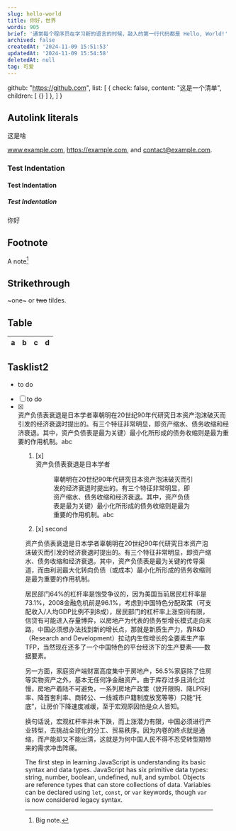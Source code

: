 ```yaml
---
slug: hello-world
title: 你好，世界
words: 905
brief: '通常每个程序员在学习新的语言的时候，敲入的第一行代码都是 Hello, World!'
archived: false
createdAt: '2024-11-09 15:51:53'
updatedAt: '2024-11-09 15:54:58'
deletedAt: null
tag: 可爱
---
```





  github: "https://github.com",
  list: [
    {
      check: false,
      content: "这是一个清单",
      children: [
        {}
      ]
    },
  ]
}


## Autolink literals

<Link to={data.github}/> 这是啥

www.example.com, https://example.com, and contact@example.com.

### Test Indentation

#### Test Indentation


##### Test Indentation

你好

## Footnote

A note[^1]

[^1]: Big note.

## Strikethrough

~one~ or ~~two~~ tildes.

## Table

| a | b  |  c |  d  |
| - | :- | -: | :-: |

## Tasklist2

- <div>to do</div>
- [ ] to do
- [x] <div>资产负债表衰退是日本学者辜朝明在20世纪90年代研究日本资产泡沫破灭而引发的经济衰退时提出的。有三个特征非常明显，即资产缩水、债务收缩和经济衰退。其中，资产负债表是最为关键）最小化所形成的债务收缩则是最为重要的作用机制。<Link to="abc">abc</Link></div>

<Figure src={avatar} height={150} caption="头像" />

1. [x] <div>资产负债表衰退是日本学者<Figure src="https://images.pexels.com/photos/14445107/pexels-photo-14445107.jpeg?auto=compress&cs=tinysrgb&w=1260&h=750&dpr=1" caption="海与日落"/>辜朝明在20世纪90年代研究日本资产泡沫破灭而引发的经济衰退时提出的。有三个特征非常明显，即资产缩水、债务收缩和经济衰退。其中，资产负债表是最为关键）最小化所形成的债务收缩则是最为重要的作用机制。<Link to="abc">abc</Link></div>
2. [x] second

资产负债表衰退是日本学者辜朝明在20世纪90年代研究日本资产泡沫破灭而引发的经济衰退时提出的。有三个特征非常明显，即资产缩水、债务收缩和经济衰退。其中，资产负债表是最为关键的传导渠道，而由利润最大化转向负债（或成本）最小化所形成的债务收缩则是最为重要的作用机制。

居民部门64%的杠杆率是饱受争议的，因为美国当前居民杠杆率是73.1%，2008金融危机前是96.1%，考虑到中国特色分配政策（可支配收入/人均GDP比例不到8成），居民部门的杠杆率上涨空间有限，信贷有可能进入存量博弈，以房地产为代表的债务型增长模式走向末路，中国必须想办法找到新的增长点，那就是新质生产力，靠R&D（Research and Development）拉动内生性增长的全要素生产率TFP，当然现在还多了一个中国特色的平台经济下的生产要素——数据要素。

另一方面，家庭资产端财富高度集中于房地产，56.5%家庭除了住房等实物资产之外，基本无任何净金融资产。由于库存过多且消化过慢，房地产着陆不可避免，一系列房地产政策（放开限购、降LPR利率、降首套利率、商转公、一线城市户籍制度放宽等等）只能“托底”，让房价下降速度减缓，至于宏观原因怕是众人皆知。

换句话说，宏观杠杆率并未下跌，而上涨潜力有限，中国必须进行产业转型，去挑战全球化的分工、贸易秩序。因为内卷的终点就是通缩，而产能却又不能出清，这就是为何中国人民不得不忍受转型期带来的需求冲击阵痛。

The first step in learning JavaScript is understanding its basic syntax and data types. JavaScript has six primitive data types: string, number, boolean, undefined, null, and symbol. Objects are reference types that can store collections of data. Variables can be declared using `let`, `const`, or `var` keywords, though `var` is now considered legacy syntax.
